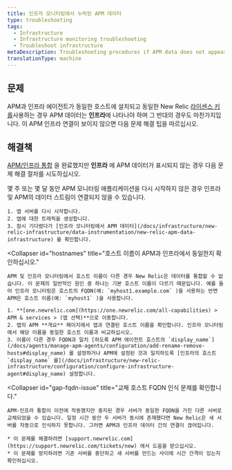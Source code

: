 ```yaml
---
title: 인프라 모니터링에서 누락된 APM 데이터
type: troubleshooting
tags:
  - Infrastructure
  - Infrastructure monitoring troubleshooting
  - Troubleshoot infrastructure
metaDescription: Troubleshooting procedures if APM data does not appear in your infrastructure monitoring UI in New Relic.
translationType: machine
---
```


## 문제

APM과 인프라 에이전트가 동일한 호스트에 설치되고 동일한 New Relic [라이센스 키를](/docs/apis/intro-apis/new-relic-api-keys/#license-key)사용하는 경우 APM 데이터는 **인프라**에 나타나야 하며 그 반대의 경우도 마찬가지입니다. 이 APM 인프라 연결이 보이지 않으면 다음 문제 해결 팁을 따르십시오.

## 해결책

[APM/인프라 통합](/docs/infrastructure/new-relic-infrastructure/data-instrumentation/new-relic-apm-data-infrastructure) 을 완료했지만 **인프라** 에 APM 데이터가 표시되지 않는 경우 다음 문제 해결 절차를 시도하십시오.

<CollapserGroup>
  <Collapser
    id="restart-app-server"
    title="앱 서버를 다시 시작합니다."
  >
    몇 주 또는 몇 달 동안 APM 모니터링 애플리케이션을 다시 시작하지 않은 경우 인프라 및 APM의 데이터 스트림이 연결되지 않을 수 있습니다.

    1. 앱 서버를 다시 시작합니다.
    2. 앱에 대한 트래픽을 생성합니다.
    3. 잠시 기다렸다가 [인프라 모니터링에서 APM 데이터](/docs/infrastructure/new-relic-infrastructure/data-instrumentation/new-relic-apm-data-infrastructure) 를 확인합니다.
  </Collapser>

  <Collapser
    id="hostnames"
    title="호스트 이름이 APM과 인프라에서 동일한지 확인하십시오."
  >
    APM 및 인프라 모니터링에서 호스트 이름이 다른 경우 New Relic은 데이터를 통합할 수 없습니다. 이 문제의 일반적인 원인 중 하나는 기본 호스트 이름이 다르기 때문입니다. 예를 들어 인프라 모니터링은 호스트의 FQDN(예: `myhost1.example.com` )을 사용하는 반면 APM은 호스트 이름(예: `myhost1` )을 사용합니다.

    1. **[one.newrelic.com](https://one.newrelic.com/all-capabilities) > APM & services > (앱 선택)**으로 이동합니다.
    2. 앱의 APM **개요** 페이지에서 앱과 연결된 호스트 이름을 확인합니다. 인프라 모니터링에서 해당 이름을 동일한 호스트 이름과 비교하십시오.
    3. 이름이 다른 경우 FQDN과 일치 [하도록 APM 에이전트 호스트의 `display_name`](/docs/agents/manage-apm-agents/configuration/add-rename-remove-hosts#display_name) 를 설정하거나 APM에 설정된 것과 일치하도록 [인프라의 호스트 `display_name` 를](/docs/infrastructure/new-relic-infrastructure/configuration/configure-infrastructure-agent#display_name) 설정합니다.
  </Collapser>

  <Collapser
    id="gap-fqdn-issue"
    title="교체 호스트 FQDN 인식 문제를 확인합니다."
  >
    APM-인프라 통합이 이전에 작동했지만 중지된 경우 서버가 동일한 FQDN을 가진 다른 서버로 교체되었을 수 있습니다. 일정 시간 동안 두 서버가 동시에 존재했다면 New Relic은 새 서버를 자동으로 인식하지 못합니다. 그러면 APM과 인프라 데이터 간의 연결이 끊어집니다.

    * 이 문제를 해결하려면 [support.newrelic.com](https://support.newrelic.com/tickets/new) 에서 도움을 받으십시오.
    * 이 문제를 방지하려면 기존 서버를 중단하고 새 서버를 만드는 사이에 시간 간격이 있는지 확인하십시오.
  </Collapser>
</CollapserGroup>